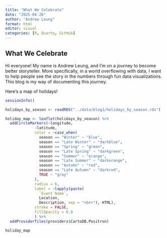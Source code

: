 ```yaml
---
title: "What We Celebrate"
date: "2025-04-26"
author: "Andrew Leung"
format: html
editor: visual
categories: [R, Quarto, GitHub]
---
```


## What We Celebrate

Hi everyone! My name is Andrew Leung, and I'm on a journey to become better storyteller. More specifically, in a world overflowing with data, I want to help people see the story in the numbers through fun data visualizations. This blog is my way of documenting this journey.

Here's a map of holidays!

```r
sessionInfo()

holidays_by_season <- readRDS("../data/blog1/holidays_by_season.rds")

holiday_map <- leaflet(holidays_by_season) %>% 
  addCircleMarkers(~longitude, 
             ~latitude,
             color = ~case_when(
               season == "Winter" ~ "blue",
               season == "Late Winter" ~ "darkblue",
               season == "Spring" ~ "green",
               season == "Late Spring" ~ "darkgreen",
               season == "Summer" ~ "orange",
               season == "Late Summer" ~ "darkorange",
               season == "Autumn" ~ "red",
               season == "Late Autumn" ~ "darkred",
               TRUE ~ "gray"
             ),
             radius = 6,
             label = ~lapply(paste(
               `Event Name`, 
               Location, 
               Description, sep = "<br>"), HTML),
             stroke = FALSE,
             fillOpacity = 0.8
             ) %>% 
  addProviderTiles(providers$CartoDB.Positron)

holiday_map
```
